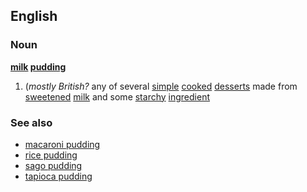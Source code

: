 ==English==
===Noun===
'''[[milk]] [[pudding]]'''
#(''mostly British?'' any of several [[simple]] [[cooked]] [[dessert]]s made from [[sweetened]] [[milk]] and some [[starch]]y [[ingredient]]
===See also===
*[[macaroni pudding]]
*[[rice pudding]]
*[[sago pudding]]
*[[tapioca pudding]]